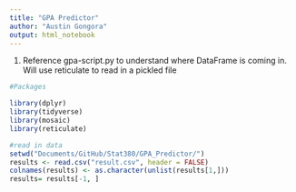 ```yaml
---
title: "GPA Predictor"
author: "Austin Gongora"
output: html_notebook
---
```


1. Reference gpa-script.py to understand where DataFrame is coming in. Will use reticulate to read in a pickled file

```r
#Packages

library(dplyr)
library(tidyverse)
library(mosaic)
library(reticulate)

#read in data
setwd("Documents/GitHub/Stat380/GPA_Predictor/")
results <- read.csv("result.csv", header = FALSE)
colnames(results) <- as.character(unlist(results[1,]))
results= results[-1, ]


```
